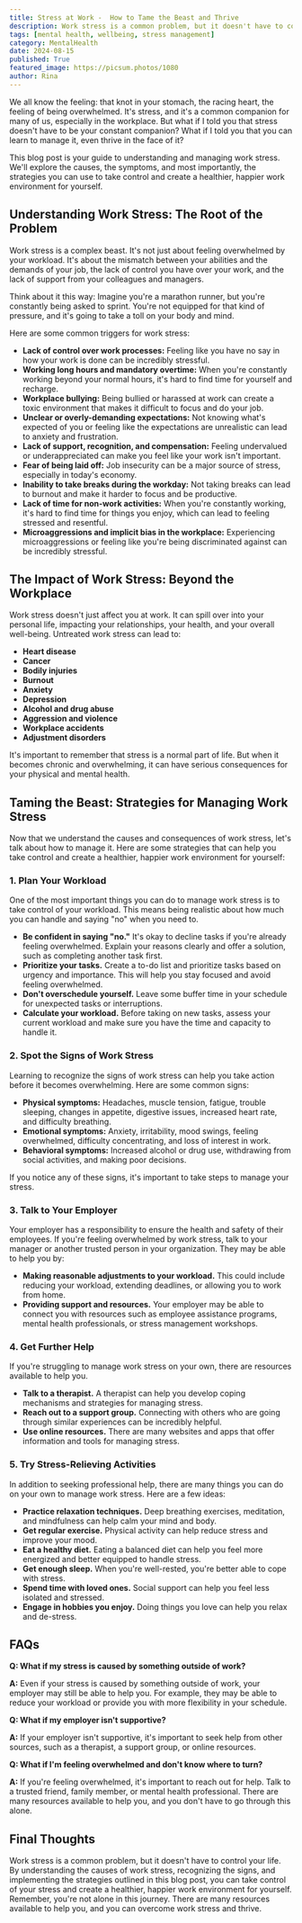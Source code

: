 ```yaml
---
title: Stress at Work -  How to Tame the Beast and Thrive
description: Work stress is a common problem, but it doesn't have to control your life. This blog post explores the causes, symptoms, and strategies for managing work stress, helping you create a healthier, happier work environment for yourself.
tags: [mental health, wellbeing, stress management]
category: MentalHealth
date: 2024-08-15
published: True
featured_image: https://picsum.photos/1080
author: Rina
---
```



We all know the feeling: that knot in your stomach, the racing heart, the feeling of being overwhelmed. It's stress, and it's a common companion for many of us, especially in the workplace.  But what if I told you that stress doesn't have to be your constant companion? What if I told you that you can learn to manage it, even thrive in the face of it? 

This blog post is your guide to understanding and managing work stress. We'll explore the causes, the symptoms, and most importantly, the strategies you can use to take control and create a healthier, happier work environment for yourself.

## Understanding Work Stress: The Root of the Problem

Work stress is a complex beast. It's not just about feeling overwhelmed by your workload. It's about the mismatch between your abilities and the demands of your job, the lack of control you have over your work, and the lack of support from your colleagues and managers. 

Think about it this way: Imagine you're a marathon runner, but you're constantly being asked to sprint. You're not equipped for that kind of pressure, and it's going to take a toll on your body and mind. 

Here are some common triggers for work stress:

* **Lack of control over work processes:** Feeling like you have no say in how your work is done can be incredibly stressful.
* **Working long hours and mandatory overtime:**  When you're constantly working beyond your normal hours, it's hard to find time for yourself and recharge.
* **Workplace bullying:**  Being bullied or harassed at work can create a toxic environment that makes it difficult to focus and do your job.
* **Unclear or overly-demanding expectations:**  Not knowing what's expected of you or feeling like the expectations are unrealistic can lead to anxiety and frustration.
* **Lack of support, recognition, and compensation:**  Feeling undervalued or underappreciated can make you feel like your work isn't important.
* **Fear of being laid off:**  Job insecurity can be a major source of stress, especially in today's economy.
* **Inability to take breaks during the workday:**  Not taking breaks can lead to burnout and make it harder to focus and be productive.
* **Lack of time for non-work activities:**  When you're constantly working, it's hard to find time for things you enjoy, which can lead to feeling stressed and resentful.
* **Microaggressions and implicit bias in the workplace:**  Experiencing microaggressions or feeling like you're being discriminated against can be incredibly stressful.

## The Impact of Work Stress: Beyond the Workplace

Work stress doesn't just affect you at work. It can spill over into your personal life, impacting your relationships, your health, and your overall well-being.  Untreated work stress can lead to:

* **Heart disease**
* **Cancer**
* **Bodily injuries**
* **Burnout**
* **Anxiety**
* **Depression**
* **Alcohol and drug abuse**
* **Aggression and violence**
* **Workplace accidents**
* **Adjustment disorders**

It's important to remember that stress is a normal part of life. But when it becomes chronic and overwhelming, it can have serious consequences for your physical and mental health.

##  Taming the Beast: Strategies for Managing Work Stress

Now that we understand the causes and consequences of work stress, let's talk about how to manage it. Here are some strategies that can help you take control and create a healthier, happier work environment for yourself:

### 1. Plan Your Workload

One of the most important things you can do to manage work stress is to take control of your workload. This means being realistic about how much you can handle and saying "no" when you need to. 

* **Be confident in saying "no."**  It's okay to decline tasks if you're already feeling overwhelmed. Explain your reasons clearly and offer a solution, such as completing another task first.
* **Prioritize your tasks.**  Create a to-do list and prioritize tasks based on urgency and importance. This will help you stay focused and avoid feeling overwhelmed.
* **Don't overschedule yourself.**  Leave some buffer time in your schedule for unexpected tasks or interruptions.
* **Calculate your workload.**  Before taking on new tasks, assess your current workload and make sure you have the time and capacity to handle it.

### 2. Spot the Signs of Work Stress

Learning to recognize the signs of work stress can help you take action before it becomes overwhelming.  Here are some common signs:

* **Physical symptoms:** Headaches, muscle tension, fatigue, trouble sleeping, changes in appetite, digestive issues, increased heart rate, and difficulty breathing.
* **Emotional symptoms:**  Anxiety, irritability, mood swings, feeling overwhelmed, difficulty concentrating, and loss of interest in work.
* **Behavioral symptoms:**  Increased alcohol or drug use, withdrawing from social activities, and making poor decisions.

If you notice any of these signs, it's important to take steps to manage your stress.

### 3. Talk to Your Employer

Your employer has a responsibility to ensure the health and safety of their employees. If you're feeling overwhelmed by work stress, talk to your manager or another trusted person in your organization. They may be able to help you by:

* **Making reasonable adjustments to your workload.**  This could include reducing your workload, extending deadlines, or allowing you to work from home.
* **Providing support and resources.**  Your employer may be able to connect you with resources such as employee assistance programs, mental health professionals, or stress management workshops.

### 4. Get Further Help

If you're struggling to manage work stress on your own, there are resources available to help you. 

* **Talk to a therapist.**  A therapist can help you develop coping mechanisms and strategies for managing stress.
* **Reach out to a support group.**  Connecting with others who are going through similar experiences can be incredibly helpful.
* **Use online resources.**  There are many websites and apps that offer information and tools for managing stress.

### 5. Try Stress-Relieving Activities

In addition to seeking professional help, there are many things you can do on your own to manage work stress. Here are a few ideas:

* **Practice relaxation techniques.**  Deep breathing exercises, meditation, and mindfulness can help calm your mind and body.
* **Get regular exercise.**  Physical activity can help reduce stress and improve your mood.
* **Eat a healthy diet.**  Eating a balanced diet can help you feel more energized and better equipped to handle stress.
* **Get enough sleep.**  When you're well-rested, you're better able to cope with stress.
* **Spend time with loved ones.**  Social support can help you feel less isolated and stressed.
* **Engage in hobbies you enjoy.**  Doing things you love can help you relax and de-stress.

##  FAQs

**Q: What if my stress is caused by something outside of work?**

**A:**  Even if your stress is caused by something outside of work, your employer may still be able to help you. For example, they may be able to reduce your workload or provide you with more flexibility in your schedule.

**Q: What if my employer isn't supportive?**

**A:**  If your employer isn't supportive, it's important to seek help from other sources, such as a therapist, a support group, or online resources.

**Q: What if I'm feeling overwhelmed and don't know where to turn?**

**A:**  If you're feeling overwhelmed, it's important to reach out for help. Talk to a trusted friend, family member, or mental health professional. There are many resources available to help you, and you don't have to go through this alone.

##  Final Thoughts

Work stress is a common problem, but it doesn't have to control your life. By understanding the causes of work stress, recognizing the signs, and implementing the strategies outlined in this blog post, you can take control of your stress and create a healthier, happier work environment for yourself. Remember, you're not alone in this journey. There are many resources available to help you, and you can overcome work stress and thrive.
